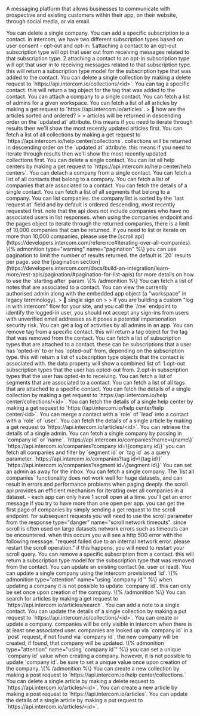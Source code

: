 A messaging platform that allows businesses to communicate with
    prospective and existing customers within their app, on their website,
    through social media, or via email.

<Accordion title="Delete a company">
You can delete a single company.
</Accordion>

<Accordion title="Add subscription to a contact">
You can add a specific subscription to a contact. in intercom, we have two different subscription types based on user consent - opt-out and opt-in: 1.attaching a contact to an opt-out subscription type will opt that user out from receiving messages related to that subscription type. 2.attaching a contact to an opt-in subscription type will opt that user in to receiving messages related to that subscription type. this will return a subscription type model for the subscription type that was added to the contact.
</Accordion>

<Accordion title="Delete a collection">
You can delete a single collection by making a delete request to `https://api.intercom.io/collections/&lt;id&gt;`.
</Accordion>

<Accordion title="Add tag to a contact">
You can tag a specific contact. this will return a tag object for the tag that was added to the contact.
</Accordion>

<Accordion title="Attach a contact to a company">
You can attach a company to a single contact.
</Accordion>

<Accordion title="List all admins">
You can fetch a list of admins for a given workspace.
</Accordion>

<Accordion title="List all articles">
You can fetch a list of all articles by making a get request to `https://api.intercom.io/articles`. &gt; 📘 how are the articles sorted and ordered? &gt; &gt; articles will be returned in descending order on the `updated at` attribute. this means if you need to iterate through results then we'll show the most recently updated articles first.
</Accordion>

<Accordion title="List all collections">
You can fetch a list of all collections by making a get request to `https://api.intercom.io/help center/collections`. collections will be returned in descending order on the `updated at` attribute. this means if you need to iterate through results then we'll show the most recently updated collections first.
</Accordion>

<Accordion title="Delete a contact">
You can delete a single contact.
</Accordion>

<Accordion title="List all help centers">
You can list all help centers by making a get request to `https://api.intercom.io/help center/help centers`.
</Accordion>

<Accordion title="Detach a contact from a company">
You can detach a company from a single contact.
</Accordion>

<Accordion title="List attached contacts">
You can fetch a list of all contacts that belong to a company.
</Accordion>

<Accordion title="List attached companies for contact">
You can fetch a list of companies that are associated to a contact.
</Accordion>

<Accordion title="Get a contact">
You can fetch the details of a single contact.
</Accordion>

<Accordion title="List attached segments for companies">
You can fetch a list of all segments that belong to a company.
</Accordion>

<Accordion title="List all companies">
You can list companies. the company list is sorted by the `last request at` field and by default is ordered descending, most recently requested first. note that the api does not include companies who have no associated users in list responses. when using the companies endpoint and the pages object to iterate through the returned companies, there is a limit of 10,000 companies that can be returned. if you need to list or iterate on more than 10,000 companies, please use the [scroll api](https://developers.intercom.com/reference#iterating-over-all-companies). \{% admonition type="warning" name="pagination" %\} you can use pagination to limit the number of results returned. the default is `20` results per page. see the [pagination section](https://developers.intercom.com/docs/build-an-integration/learn-more/rest-apis/pagination/#pagination-for-list-apis) for more details on how to use the `starting after` param. \{% /admonition %\}
</Accordion>

<Accordion title="List all notes">
You can fetch a list of notes that are associated to a contact.
</Accordion>

<Accordion title="Identify an admin">
You can view the currently authorised admin along with the embedded app object (a "workspace" in legacy terminology). &gt; 🚧 single sign on &gt; &gt; if you are building a custom "log in with intercom" flow for your site, and you call the `/me` endpoint to identify the logged-in user, you should not accept any sign-ins from users with unverified email addresses as it poses a potential impersonation security risk.
</Accordion>

<Accordion title="List all activity logs">
You can get a log of activities by all admins in an app.
</Accordion>

<Accordion title="Remove tag from a contact">
You can remove tag from a specific contact. this will return a tag object for the tag that was removed from the contact.
</Accordion>

<Accordion title="List subscriptions for a contact">
You can fetch a list of subscription types that are attached to a contact. these can be subscriptions that a user has 'opted-in' to or has 'opted-out' from, depending on the subscription type. this will return a list of subscription type objects that the contact is associated with. the data property will show a combined list of: 1.opt-out subscription types that the user has opted-out from. 2.opt-in subscription types that the user has opted-in to receiving.
</Accordion>

<Accordion title="List attached segments for contact">
You can fetch a list of segments that are associated to a contact.
</Accordion>

<Accordion title="List tags attached to a contact">
You can fetch a list of all tags that are attached to a specific contact.
</Accordion>

<Accordion title="Retrieve a collection">
You can fetch the details of a single collection by making a get request to `https://api.intercom.io/help center/collections/&lt;id&gt;`.
</Accordion>

<Accordion title="Retrieve a help center">
You can fetch the details of a single help center by making a get request to `https://api.intercom.io/help center/help center/&lt;id&gt;`.
</Accordion>

<Accordion title="Merge a lead and a user">
You can merge a contact with a `role` of `lead` into a contact with a `role` of `user`.
</Accordion>

<Accordion title="Retrieve an article">
You can fetch the details of a single article by making a get request to `https://api.intercom.io/articles/&lt;id&gt;`.
</Accordion>

<Accordion title="Retrieve an admin">
You can retrieve the details of a single admin.
</Accordion>

<Accordion title="Retrieve companies">
You can fetch a single company by passing in `company id` or `name`. `https://api.intercom.io/companies?name=\{name\}` `https://api.intercom.io/companies?company id=\{company id\}` you can fetch all companies and filter by `segment id` or `tag id` as a query parameter. `https://api.intercom.io/companies?tag id=\{tag id\}` `https://api.intercom.io/companies?segment id=\{segment id\}`
</Accordion>

<Accordion title="Set an admin to away">
You can set an admin as away for the inbox.
</Accordion>

<Accordion title="Retrieve a company by id">
You can fetch a single company.
</Accordion>

<Accordion title="Scroll over all companies">
The `list all companies` functionality does not work well for huge datasets, and can result in errors and performance problems when paging deeply. the scroll api provides an efficient mechanism for iterating over all companies in a dataset. - each app can only have 1 scroll open at a time. you'll get an error message if you try to have more than one open per app. you can get the first page of companies by simply sending a get request to the scroll endpoint. for subsequent requests you will need to use the scroll parameter from the response type="danger" name="scroll network timeouts". since scroll is often used on large datasets network errors such as timeouts can be encountered. when this occurs you will see a http 500 error with the following message: "request failed due to an internal network error. please restart the scroll operation." if this happens, you will need to restart your scroll query.
</Accordion>

<Accordion title="Remove subscription from a contact">
You can remove a specific subscription from a contact. this will return a subscription type model for the subscription type that was removed from the contact.
</Accordion>

<Accordion title="Update a contact">
You can update an existing contact (ie. user or lead).
</Accordion>

<Accordion title="Update a company">
You can update a single company using the intercom provisioned `id`. \{% admonition type="attention" name="using `company id`" %\} when updating a company it is not possible to update `company id`. this can only be set once upon creation of the company. \{% /admonition %\}
</Accordion>

<Accordion title="Search for articles">
You can search for articles by making a get request to `https://api.intercom.io/articles/search`.
</Accordion>

<Accordion title="Create a note">
You can add a note to a single contact.
</Accordion>

<Accordion title="Update a collection">
You can update the details of a single collection by making a put request to `https://api.intercom.io/collections/&lt;id&gt;`.
</Accordion>

<Accordion title="Create or update a company">
You can create or update a company. companies will be only visible in intercom when there is at least one associated user. companies are looked up via `company id` in a `post` request, if not found via `company id`, the new company will be created, if found, that company will be updated. \{% admonition type="attention" name="using `company id`" %\} you can set a unique `company id` value when creating a company. however, it is not possible to update `company id`. be sure to set a unique value once upon creation of the company. \{% /admonition %\}
</Accordion>

<Accordion title="Create a collection">
You can create a new collection by making a post request to `https://api.intercom.io/help center/collections.`
</Accordion>

<Accordion title="Delete an article">
You can delete a single article by making a delete request to `https://api.intercom.io/articles/&lt;id&gt;`.
</Accordion>

<Accordion title="Create an article">
You can create a new article by making a post request to `https://api.intercom.io/articles`.
</Accordion>

<Accordion title="Update an article">
You can update the details of a single article by making a put request to `https://api.intercom.io/articles/&lt;id&gt;`.
</Accordion>

